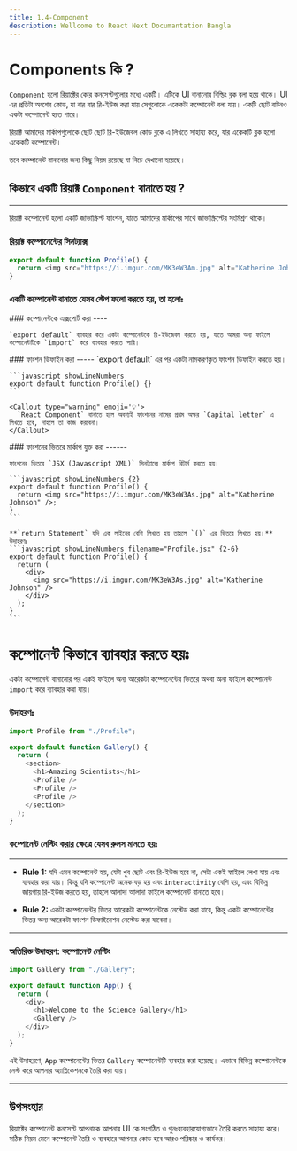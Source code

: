 ```yaml
---
title: 1.4-Component
description: Wellcome to React Next Documantation Bangla
---
```



# <h1 className="bg-gradient-to-r from-blue-500 to-purple-500 inline-block text-transparent bg-clip-text text-5xl pt-2">Components কি ?</h1>

`Component` হলো রিয়াক্টের কোর কনসেপ্টগুলোর মধ্যে একটি। এটিকে UI বানানোর বিল্ডিং ব্লক বলা হয়ে থাকে। UI এর প্রতিটা অংশের কোড, যা বার বার রি-ইউজ করা যায় সেগুলোকে একেকটা কম্পোনেন্ট বলা যায়। একটি ছোট বাটনও একটা কম্পোনেন্ট হতে পারে।

রিয়াক্ট আমাদের মার্কাপগুলোকে ছোট ছোট রি-ইউজেবল কোড ব্লকে এ লিখতে সাহায্য করে, যার একেকটি ব্লক হলো একেকটি কম্পোনেন্ট।

তবে কম্পোনেন্ট বানানোর জন্য কিছু নিয়ম রয়েছে যা নিচে দেখানো হয়েছে।

## কিভাবে একটি রিয়াক্ট `Component` বানাতে হয় ?

---

রিয়াক্ট কম্পোনেন্ট হলো একটি জাভাস্ক্রিপ্ট ফাংশন, যাতে আমাদের মার্কাপের সাথে জাভাস্ক্রিপ্টের সংমিশ্রণ থাকে।

### রিয়াক্ট কম্পোনেন্টের সিনট্যাক্স

```javascript showLineNumbers filename="profile.jsx"
export default function Profile() {
  return <img src="https://i.imgur.com/MK3eW3Am.jpg" alt="Katherine Johnson" />;
}
```

### একটি কম্পোনেন্ট বানাতে যেসব স্টেপ ফলো করতে হয়, তা হলোঃ

<Steps>
  <Step>
    ### কম্পোনেন্টকে এক্সপোর্ট করা
    ----

    `export default` ব্যাবহার করে একটা কম্পোনেন্টকে রি-ইউজেবল করতে হয়, যাতে আমরা অন্য ফাইলে কম্পোনেন্টটিকে `import` করে ব্যাবহার করতে পারি।

  </Step>
  <Step>
    ### ফাংশন ডিফাইন করা
    -----
    `export default` এর পর একটা নামকরণকৃত ফাংশন ডিফাইন করতে হয়।

    ```javascript showLineNumbers
    export default function Profile() {}
    ```

    <Callout type="warning" emoji='💡'>
      `React Component` বানাতে হলে অবশ্যই ফাংশনের নামের প্রথম অক্ষর `Capital letter` এ লিখতে হবে, নাহলে তা কাজ করবেনা।
    </Callout>

  </Step>
  <Step>
    ### ফাংশনের ভিতরে মার্কাপ যুক্ত করা
    ------

    ফাংশনের ভিতরে `JSX (Javascript XML)` সিনট্যাক্সে মার্কাপ রিটার্ন করতে হয়।

    ```javascript showLineNumbers {2}
    export default function Profile() {
      return <img src="https://i.imgur.com/MK3eW3As.jpg" alt="Katherine Johnson" />;
    }
    ```

    **`return Statement` যদি এক লাইনের বেশি লিখতে হয় তাহলে `()` এর ভিতরে লিখতে হয়।**
    উদাহরণঃ
    ```javascript showLineNumbers filename="Profile.jsx" {2-6}
    export default function Profile() {
      return (
        <div>
          <img src="https://i.imgur.com/MK3eW3As.jpg" alt="Katherine Johnson" />
        </div>
      );
    }
    ```

  </Step>
</Steps>

## <h1 className="bg-gradient-to-r from-blue-500 to-purple-500 inline-block text-transparent bg-clip-text text-4xl py-2">কম্পোনেন্ট কিভাবে ব্যাবহার করতে হয়ঃ</h1>

একটা কম্পোনেন্ট বানানোর পর একই ফাইলে অন্য আরেকটা কম্পোনেন্টের ভিতরে অথবা অন্য ফাইলে কম্পোনেন্ট `import` করে ব্যাবহার করা যায়।

### উদাহরণঃ

```javascript showLineNumbers filename="Gallery.jsx"
import Profile from "./Profile";

export default function Gallery() {
  return (
    <section>
      <h1>Amazing Scientists</h1>
      <Profile />
      <Profile />
      <Profile />
    </section>
  );
}
```

### কম্পোনেন্ট নেস্টিং করার ক্ষেত্রে যেসব রুলস মানতে হয়ঃ

---

- **Rule 1:** যদি এমন কম্পোনেন্ট হয়, যেটা খুব ছোট এবং রি-ইউজ হবে না, সেটা একই ফাইলে লেখা যায় এবং ব্যবহার করা যায়। কিন্তু যদি কম্পোনেন্ট অনেক বড় হয় এবং `interactivity` বেশি হয়, এবং বিভিন্ন জায়গায় রি-ইউজ করতে হয়, তাহলে আলাদা আলাদা ফাইলে কম্পোনেন্ট বানাতে হবে।

- **Rule 2:** একটা কম্পোনেন্টের ভিতর আরেকটা কম্পোনেন্টকে নেস্টেড করা যাবে, কিন্তু একটা কম্পোনেন্টের ভিতর অন্য আরেকটা ফাংশন ডিফাইনেশন নেস্টেড করা যাবেনা।

---

### অতিরিক্ত উদাহরণ: কম্পোনেন্ট নেস্টিং

```javascript showLineNumbers filename="App.jsx"
import Gallery from "./Gallery";

export default function App() {
  return (
    <div>
      <h1>Welcome to the Science Gallery</h1>
      <Gallery />
    </div>
  );
}
```

এই উদাহরণে, `App` কম্পোনেন্টের ভিতর `Gallery` কম্পোনেন্টটি ব্যবহার করা হয়েছে। এভাবে বিভিন্ন কম্পোনেন্টকে নেস্ট করে আপনার অ্যাপ্লিকেশনকে তৈরি করা যায়।

---

## উপসংহার

রিয়াক্টের কম্পোনেন্ট কনসেপ্ট আপনাকে আপনার UI কে সংগঠিত ও পুনঃব্যবহারযোগ্যভাবে তৈরি করতে সাহায্য করে। সঠিক নিয়ম মেনে কম্পোনেন্ট তৈরি ও ব্যবহারে আপনার কোড হবে আরও পরিষ্কার ও কার্যকর।
